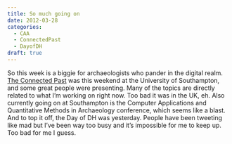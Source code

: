 ```yaml
---
title: So much going on
date: 2012-03-28
categories:
  - CAA
  - ConnectedPast
  - DayofDH
draft: true
---
```


So this week is a biggie for archaeologists who pander in the digital realm.
[The Connected Past](http://connectedpast.soton.ac.uk/) was this weekend at the University of Southampton, and some great people were presenting.
Many of the topics are directly related to what I'm working on right now.
Too bad it was in the UK, eh.
Also currently going on at Southampton is the Computer Applications and Quantitative Methods in Archaeology conference, which seems like a blast.
And to top it off, the Day of DH was yesterday.
People have been tweeting like mad but I've been way too busy and it's impossible for me to keep up.
Too bad for me I guess.


